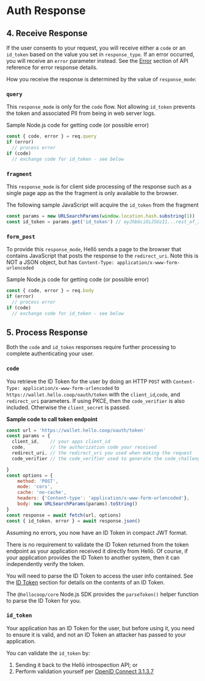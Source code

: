 # Auth Response


## 4. Receive Response

If the user consents to your request, you will receive either a `code` or an `id_token` based on the value you set in `response_type`. If an error occurred, you will receive an `error` parameter instead. See the [Error](/docs/apis/errors) section of API reference for error response details.

How you receive the response is determined by the value of `response_mode`:

### `query`

This `response_mode` is only for the `code` flow. Not allowing `id_token` prevents the token and associated PII from being in web server logs.

Sample Node.js code for getting code (or possible error)
```javascript
const { code, error } = req.query
if (error)
  // process error
if (code)
  // exchange code for id_token - see below
```

### `fragment`

This `response_mode` is for client side processing of the response such as a single page app as the the fragment is only available to the browser. 

The following sample JavaScript will acquire the `id_token` from the fragment

```javascript
const params = new URLSearchParams(window.location.hash.substring(1))
const id_token = params.get('id_token') // eyJhbGciOiJSUzI1...rest_of_ID_Token
```

### `form_post`

To provide this `response_mode`, Hellō sends a page to the browser that contains JavaScript that posts the response to the `redirect_uri`. Note this is NOT a JSON object, but has `Content-Type: application/x-www-form-urlencoded`

Sample Node.js code for getting code (or possible error)
```javascript
const { code, error } = req.body
if (error)
  // process error
if (code)
  // exchange code for id_token - see below
```

## 5. Process Response

Both the `code` and `id_token` responses require further processing to complete authenticating your user. 

### `code`

You retrieve the ID Token for the user by doing an HTTP `POST` with `Content-Type: application/x-www-form-urlencoded` to `https://wallet.hello.coop/oauth/token` with the `client_id`,`code`, and `redirect_uri` parameters. If using PKCE, then the `code_verifier` is also included. Otherwise the `client_secret` is passed.

**Sample code to call token endpoint**

```javascript
const url = 'https://wallet.hello.coop/oauth/token'
const params = {
  client_id,    // your apps client_id
  code,         // the authorization code your received
  redirect_uri, // the redirect_uri you used when making the request
  code_verifier // the code_verifier used to generate the code_challenge

}
const options = {
    method: 'POST',
    mode: 'cors',
    cache: 'no-cache',
    headers: {'Content-type': 'application/x-www-form-urlencoded'},
    body: new URLSearchParams(params).toString()
}
const response = await fetch(url, options)
const { id_token, error } = await response.json()
```

Assuming no errors, you now have an ID Token in compact JWT format.

There is no requirement to validate the ID Token returned from the token endpoint as your application received it directly from Hellō. Of course, if your application provides the ID Token to another system, then it can independently verify the token.

You will need to parse the ID Token to access the user info contained. See the [ID Token](#6-id-token) section for details on the contents of an ID Token. 

The `@hellocoop/core` Node.js SDK provides the `parseToken()` helper function to parse the ID Token for you.

### `id_token`

Your application has an ID Token for the user, but before using it, you need to ensure it is valid, and not an ID Token an attacker has passed to your application.

You can validate the `id_token` by:
1. Sending it back to the Hellō introspection API; or
2. Perform validation yourself per [OpenID Connect 3.1.3.7](https://openid.net/specs/openid-connect-core-1_0.html#IDTokenValidation)
